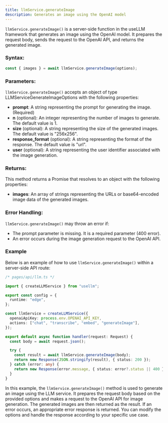 ```yaml
---
title: llmService.generateImage
description: Generates an image using the OpenAI model
---
```


`llmService.generateImage()` is a server-side function in the useLLM framework that generates an image using the OpenAI model. It prepares the request body, sends the request to the OpenAI API, and returns the generated image.

### Syntax:

```typescript
const { images } = await llmService.generateImage(options);
```

### Parameters:

`llmService.generateImage()` accepts an object of type LLMServiceGenerateImageOptions with the following properties:

- **prompt**: A string representing the prompt for generating the image. (Required)
- **n** (optional): An integer representing the number of images to generate. The default value is 1.
- **size** (optional): A string representing the size of the generated images. The default value is "256x256". 
- **response_format** (optional): A string representing the format of the response. The default value is "url".
- **user** (optional): A string representing the user identifier associated with the image generation.

### Returns:

This method returns a Promise that resolves to an object with the following properties:

- **images**: An array of strings representing the URLs or base64-encoded image data of the generated images.

### Error Handling:

`llmService.generateImage()` may throw an error if:

- The prompt parameter is missing. It is a required parameter (400 error).
- An error occurs during the image generation request to the OpenAI API.

### Example

Below is an example of how to use `llmService.generateImage()` within a server-side API route:

```typescript
/* pages/api/llm.ts */

import { createLLMService } from "usellm";

export const config = {
  runtime: "edge",
};

const llmService = createLLMService({
  openaiApiKey: process.env.OPENAI_API_KEY,
  actions: ["chat", "transcribe", "embed", "generateImage"],
});

export default async function handler(request: Request) {
  const body = await request.json();

  try {
    const result = await llmService.generateImage(body);
    return new Response(JSON.stringify(result), { status: 200 });
  } catch (error: any) {
    return new Response(error.message, { status: error?.status || 400 });
  }
}
```

In this example, the `llmService.generateImage()` method is used to generate an image using the LLM service. It prepares the request body based on the provided options and makes a request to the OpenAI API for image generation. The generated images are then returned as the result. If an error occurs, an appropriate error response is returned. You can modify the options and handle the response according to your specific use case.